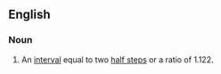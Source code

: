 ==English==

===Noun===
{{en-noun|head=[[whole]] [[step]]}}
# {{label|en|music}} An [[interval]] equal to two [[half step]]s or a ratio of 1.122.